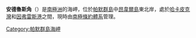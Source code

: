 {{unreferenced|time=2013-10-27T05:39:51+00:00}}
{{Coord|64|30|S|62|55|W|display=title}}

'''安德魯斯角'''（{{lang-en|Andrews Point}}）是[[南極洲|南極洲]]的海岬，位於[[帕默群島|帕默群島]]中[[昂韋爾島|昂韋爾島]]東北岸，處於[[哈卡皮克灣|哈卡皮克灣]]和[[因弗雷斯港|因弗雷斯港]]之間，現時由[[南極條約體系|南極條約體系]]管理。

{{DEFAULTSORT:Andrews Point}}
[[Category:帕默群島海岬|Category:帕默群島海岬]]


{{PalmerArchipelago-geo-stub}}